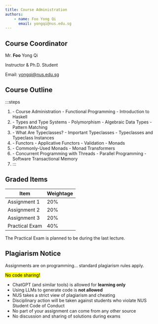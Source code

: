 ```yaml
---
title: Course Administration
authors: 
    - name: Foo Yong Qi
      email: yongqi@nus.edu.sg
---
```


## Course Coordinator
Mr. **Foo** Yong Qi

Instructor \& Ph.D. Student

Email: yongqi@nus.edu.sg

## Course Outline
:::steps
1. <Card title="Course Introduction" icon="information">
    - Course Administration
    - Functional Programming
    - Introduction to Haskell
   </Card>
2. <Card title="Types" icon="approve-check-circle">
    - Types and Type Systems
    - Polymorphism
    - Algebraic Data Types
    - Pattern Matching
   </Card>
3. <Card title="Typeclasses" icon="magnifier">
    - What Are Typeclasses?
    - Important Typeclasses
    - Typeclasses and Typeclass Instances
   </Card>
4. <Card title="Railway Pattern" icon="bars">
    - Functors
    - Applicative Functors
    - Validation
    - Monads
   </Card>
5. <Card title="Monads" icon="seti:haskell">
    - Commonly-Used Monads
    - Monad Transformers
   </Card>
6. <Card title="Concurrent Programming" icon="random">
    - Concurrent Programming with Threads
    - Parallel Programming
    - Software Transactional Memory
   </Card>
7. <Card title="Course Conclusion" icon="moon"></Card>
:::

<LinkCard title="Get Started" href="/notes/course-introduction/01-functional-programming/" />

## Graded Items

| Item | Weightage |
| --- | ---|
| Assignment 1 | 20% |
| Assignment 2 | 20% |
| Assignment 3 | 20% |
| Practical Exam | 40% |

The Practical Exam is planned to be during the last lecture.

## Plagiarism Notice
Assignments are on programming... standard plagiarism rules apply.

<mark>No code sharing!</mark>

- ChatGPT (and similar tools) is allowed for **learning only**
- Using LLMs to generate code is **not allowed**
- NUS takes a strict view of plagiarism and cheating
- Disciplinary action will be taken against students who violate NUS Student Code of Conduct
- No part of your assignment can come from any other source
- No discussion and sharing of solutions during exams

